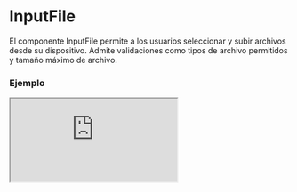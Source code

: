 # InputFile

El componente InputFile permite a los usuarios seleccionar y subir archivos desde su dispositivo. Admite validaciones como tipos de archivo permitidos y tamaño máximo de archivo.


### Ejemplo

<Iframe
  minHeightIframe="30dvh"
  src="https://fenextjs-component-storybook.vercel.app/iframe.html?args=&id=input-inputfile--index&viewMode=story"
/>

### Importación

Para importar el componente InputFile, se puede hacer desde fenextjs

```tsx copy
import { InputFile } from "fenextjs";
```

### Parámetros

| Parámetro        | Tipo                                                      | Requerido | Default                      | Descripcion                                                                 |
| ---------------- | --------------------------------------------------------- | --------- | ---------------------------- | --------------------------------------------------------------------------- |
| accept           | string[]                                                  | no        | []                           | Tipos de archivo permitidos para la entrada. Ejemplo: ['jpg', 'png']        |
| defaultValue     | FileProps                                                 | no        | \{ fileData: '', text: '' \} | Valor predeterminado del archivo. Usado para establecer un archivo inicial. |
| onChange         | (v: FileProps) =\> void                                   | no        | undefined                    | Función que se ejecuta cuando se selecciona un archivo.                     |
| onChangeProgress | (v: number) =\> void                                      | no        | undefined                    | Función que se ejecuta al actualizar el progreso de la carga.               |
| onChangeError    | (v: ErrorProps \| undefined) =\> void                     | no        | undefined                    | Función que se ejecuta cuando hay un error durante la carga.                |
| onUploadFile     | (data: InputFileUploadDataProps) =\> Promise\<FileProps\> | no        | undefined                    | Función que se ejecuta para manejar la carga del archivo.                   |
| clearAfterUpload | boolean                                                   | no        | false                        | Indica si se debe limpiar el input después de una carga éxitosa.            |
| MAX_SIZE_FILE    | number                                                    | no        | 5000000                      | Tamaño máximo del archivo en bytes que se puede subir.                      |
| parseProgress    | (progres: number) =\> any                                 | no        | (e) =\> e                    | Función para analizar el progreso de la carga.                              |
| disabled         | boolean                                                   | no        | false                        | Indica si el input de archivo está deshabilitado.                           |
| textMaxSizeFile  | string                                                    | no        | 'File max size'              | Texto que se muestra al superar el tamaño máximo permitido.                 |
| className        | string                                                    | no        | ''                           | Clase CSS para el componente principal.                                     |
| classNameLabel   | string                                                    | no        | ''                           | Clase CSS para la etiqueta del componente.                                  |
| classNameContent | string                                                    | no        | ''                           | Clase CSS para el contenido del componente.                                 |
| classNameInput   | string                                                    | no        | ''                           | Clase CSS para el input de archivo.                                         |
| classNameError   | string                                                    | no        | ''                           | Clase CSS para el mensaje de error.                                         |

### Storybook

Para ver el storybook del componente lo puede hacer con este [link](https://fenextjs-component-storybook.vercel.app/?path=/story/input-inputfile--index)

### Usos

- Selector de archivos con validación de tipo

```tsx copy
<InputFile accept={["jpg", "png"]} onChange={(file) => console.log(file)} />
```

- Selector de archivos con tamaño máximo

```tsx copy
<InputFile
  MAX_SIZE_FILE={2000000}
  textMaxSizeFile="El archivo supera el límite de tamaño."
  onChange={(file) => console.log(file)}
/>
```

- Selector de archivos deshabilitado

```tsx copy
<InputFile disabled={true} onChange={(file) => console.log(file)} />
```
